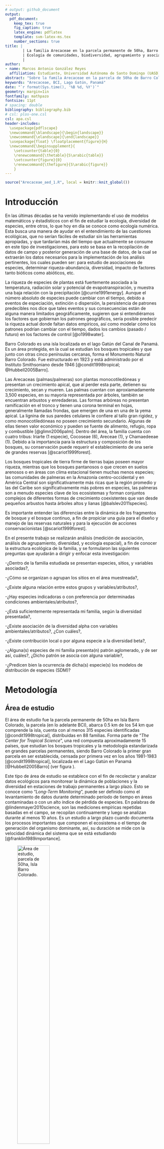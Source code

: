 ```yaml
---
# output: github_document
output: 
  pdf_document:
    keep_tex: true
    fig_caption: true
    latex_engine: pdflatex
    template: svm-latex-ms.tex
    number_sections: true
title: | 
        | La familia Arecaceae en la parcela permanente de 50ha, Barro Colorado Island. 
        | Ecología de comunidades, biodiversidad, agrupamiento y asociación, en un bosque tropical lluvioso.
        | 
author:
- name: Marcos Antonio González Reyes
  affiliation: Estudiante, Universidad Autónoma de Santo Domingo (UASD)
abstract: "Sobre la famila Arecaceae en la parcela de 50ha de Barro Colorado Island se conoce muy poco de su ecología, diversidad, asociación (entre especies y variables ambientales y de suelo, especie/especie, y sitios/especies), y como se agrupan los sitios en base a sus características. Con este trabajo se busca conocer más de la ecología de la familia. En base a los datos obtenidos se concluye que *Chamaedorea tepejilote* y *Bactris barronis* son las dos especies que no se asocian con otras especies, se presentaron asociaciones entre variables geomorfologicas y entre variables de riqueza-abundancia. La abundancia de la familia Arecaceae se encuentró asociada con la riqueza de especies de la familia, la orientación media y la riqueza global de especies de la parcela permanente. La riqueza de la familia se asoció a su vez con la variable geomorfológica de pico. Mediante técnicas de agrupamiento se lograron alcanzar 5 grupos de sitios mediante la técnica Ward. El I de Moran con la matriz transformada de Hellinger con y sin tendencia, muestra que *Bactris major* tiene una dependencia espacial con ciertas variables, como Ca, B y Mg, donde bajos valores de estas variables llevan a que haya abundancia significativa de esta especie en sus sitios de muestreo. Observar como el material estudiado se estructura dentro del área muestreada nos ayudaría a tener una idea de como estarían conformadas las comunidades de esta familia dentro de otras áreas de estudio que queramos analizar en el futuro. Los estudios y análisis empleados en este trabajo son extrapolables a cualquier sitio, y probablemente el presente trabajo establezca un precedente para investigadores que deseen realizar este tipo de investigación."
keywords: "Arecaceae, BCI, Lago Gatún, Panamá"
date: "`r format(Sys.time(), '%B %d, %Y')`"
geometry: margin=1in
fontfamily: mathpazo
fontsize: 11pt
# spacing: double
bibliography: bibliography.bib
# csl: plos-one.csl
csl: apa.csl
header-includes:
  \usepackage{pdflscape}
  \newcommand{\blandscape}{\begin{landscape}}
  \newcommand{\elandscape}{\end{landscape}}
  \usepackage{float} \floatplacement{figure}{H} 
  \newcommand{\beginsupplement}{
    \setcounter{table}{0}
    \renewcommand{\thetable}{S\arabic{table}}
    \setcounter{figure}{0}
    \renewcommand{\thefigure}{S\arabic{figure}}
    }
---
```


```r
source("Arecaceae_aed_1.R", local = knitr::knit_global())
```

# Introducción

En las últimas décadas se ha venido implementando el uso de modelos matemáticos y éstadísticos con el fin de estudiar la ecología, diversidad de especies, entre otros, lo que hoy en día se conoce como ecología numérica. Esta busca una manera de ayudar en el entendimiento de las cuestiones ecológicas, que no serían fáciles de estudiar sin las herramientas apropiadas, y que tardarían más del tiempo que actualmente se consume en este tipo de investigaciones, para esto se basa en la recopilación de datos de campo y posterior generación de una base de datos, de la cual se extraerán los datos necesarios para la implementación de los análisis pertinentes, los cuales pueden ser: para estudio de asociaciones de especies, determinar riqueza-abundancia, diversidad, impacto de factores tanto bióticos como abióticos, etc. 

La riqueza de especies de plantas está fuertemente asociada a la temperatura, radiación solar y potencial de evapotranspiración, y muestra una baja relación con la precipitación [@currie1991energy]. Aunque el número absoluto de especies puede cambiar con el tiempo, debido a eventos de especiación, extinción o dispersión, la persistencia de patrones predecibles nos dice que tales eventos y sus consecuencias están de alguna manera limitados geográficamente, sugieren que si entendiéramos los factores que gobiernan los patrones geográficos, sería posible predecir la riqueza actual donde faltan datos empíricos, así como modelar cómo los patrones podrían cambiar con el tiempo, dados los cambios (pasado / futuro) en los factores de control [@o1998water].

Barro Colorado es una isla localizada en el lago Gatún del Canal de Panamá. Es un área protegida, en la cual se estudian los bosques tropicales y que junto con otras cinco penínsulas cercanas, forma el Monumento Natural Barro Colorado. Fue estructurado en 1923 y está administrado por el Instituto Smithsoniano desde 1946 [@condit1998tropical; @Hubbell2005Barro].

Las Arecaceas (palmas/palmeras) son plantas monocotiledóneas y presentan un crecimiento apical, que al perder esta parte, detienen su crecimiento, secan y mueren. Las palmas cuentan con aproxiamadamente 3,500 especies, en su mayoría representada por árboles, también se encuentran arbustos y enredaderas. Las formas arbóreas no presentan ramificación en el tronco y tienen una corona terminal en hojas, generalmente llamadas frondas, que emergen de una en una de la yema apical. La lignina de sus paredes celulares le confiere al tallo gran rigidez, y como monocotiledóneas no poseen crecimiento secundario. Algunas de ellas tienen valor económico y pueden se fuente de alimento, refugio, ropa y combustible [@glimn2006palm]. Dentro del área, la familia cuenta con cuatro tribus: Iriarte (1 especie), Cocoseae (6), Areceae (1), y Chamaedeeae (1). Debido a la importancia para la estructura y composición de los bosques, su conservación puede requerir el establecimiento de una serie de grandes reservas [@scariot1999forest].

Los bosques tropicales de tierra firme de tierras bajas poseen mayor riqueza, mientras que los bosques pantanosos o que crecen en suelos arenosos o en áreas con clima estacional tienen muchas menos especies; las comunidades de palmeras en la Amazonía centro-occidental y en América Central son significativamente más ricas que la región promedio y las del Caribe son significativamente más pobres en especies, las palmeras son a menudo especies clave de los ecosistemas y forman conjuntos complejos de diferentes formas de crecimiento coexistentes que van desde pequeños arbustos hasta árboles altos y lianas [@balslev2011species].

Es importante entender las diferencias entre la dinámica de los fragmentos de bosque y el bosque continuo, a fin de propiciar una guía para el diseño y manejo de las reservas naturales y para la ejecución de acciones conservacionistas [@scariot1999forest].

En el presente trabajo se realizarán análisis (medición de asociación, análisis de agrupamiento, diversidad, y ecología espacial), a fin de conocer la estructura ecológica de la familia, y se formularon las siguientes preguntas que ayudarán a dirigir y enfocar esta investigación: 

-¿Dentro de la familia estudiada se presentan especies, sitios, y variables asociadas?, 

-¿Cómo se organizan o agrupan los sitios en el área muestreada?,

-¿Existe alguna relación entre estos grupos y variables/atributos?,

-¿Hay especies indicadoras o con preferencia por determinadas condiciones ambientales/atributos?,

-¿Está suficientemente representada mi familia, según la diversidad presentada?, 

-¿Existe asociación de la diversidad alpha con variables ambientales/atributos?, ¿Con cuáles?,

-¿Existe contribución local o por alguna especie a la diversidad beta?, 

-¿Alguna(s) especies de mi familia presenta(n) patrón aglomerado, y de ser así, cuáles?, ¿Dicho patrón se asocia con alguna variable?, 

-¿Predicen bien la ocurrencia de dicha(s) especie(s) los modelos de distribución de especies (SDM)?

# Metodología

## Área de estudio

El área de estudio fue la parcela permanente de 50ha en Isla Barro Colorado, la parcela (en lo adelante BCI), abarca 0.5&nbsp;km\textsuperscript{2} de los 54&nbsp;km\textsuperscript{2} que comprende la isla, cuenta con al menos 315 especies identificadas [@condit1998tropical], distribuidas en 88 familias. Forma parte de "*The Center for Tropical Science*", una red compuesta aproximadamente 15 países, que estudian los bosques tropicales y la metodología estandarizada en grandes parcelas permanentes, siendo Barro Colorado la primer gran parcela en ser establecida, censada por primera vez en los años 1981-1983 [@condit1998tropical], localizada en el Lago Gatún en Panamá [@Hubbell2005Barro] (ver figura \ref{fig:mapa_cuadros}). 

Este tipo de área de estudio se establece con el fin de recolectar y analizar datos ecológicos para monitorear la dinámica de poblaciones y la diversidad en estaciones de trabajo permanentes a largo plazo. Esto se conoce como "*Long-Term Monitoring*", puede ser definido como el levantamiento de datos durante determinado período de tiempo en áreas contaminadas o con un alto índice de pérdida de especies. En palabras de @lindenmayer2010science, son las mediciones empíricas repetidas basadas en el campo, se recopilan continuamente y luego se analizan durante al menos 10 años. Es un estudio a largo plazo cuando documenta los procesos importantes que componen el ecosistema o el tiempo de generación del organismo dominante, así, su duración se mide con la velocidad dinámica del sistema que se está estudiando [@franklin1989importance].

![Área de estudio, parcela de 50ha, Isla Barro Colorado.
\label{fig:mapa_cuadros}](mapa_cuadros.png){width=50%}

## Materiales y métodos

En el presente estudio trabajamos con la familia Arecaceae Schultz Sch., dentro de la parcela presenta 9 especies y 7 géneros. El estudio se fundamentó en el uso del censo #7 de BCI, tomando en cuenta una matriz de comunidad que contiene los datos relevantes de las especies censadas. Según [@condit1998tropical], la metodología del censo utiliza como criterio de exclusión, aquellos individuos con menos de 1&nbsp;cm de diámetro a la altura del pecho (DAP). Los censos, por lo general, se actualizan cada 5 años. Para las labores de monitoreo de la inmigración, extinción y reemplazo en la parcela, los individuos se identifican con un código único, de forma que los datos sirvan para evluar, longitudinalmente, si hay nuevas especies, así como para actualizar la abundancia en cada momento censal.

### Medición de Asociación

En este análisis nos basamos en los modos Q y R, en tanto que realizamos comparaciones entre sitios y entre especies. En modo Q nos fundamentamos en la composición de especies y variables ambientales para evaluar la disimilaridad entre sitios. Utilizamos la distancia euclídea aplicada a datos de abundancia de una matriz de comunidad transformados por método "*Hellinger*", por medio de métricas de disimilaridad de Jaccard y Sorensen para datos transformados de presencia-ausencia, para evaluar disimilaridad entre sitios según su composición. Del mismo modo evaluamos disimilaridad entre sitios a través de variables mixtas de la matriz ambiental en modo Q, utilizando la métrica de Gower.

En modo R se calculó el grado de dependencia presente entre especies empleando, en la matriz de comunidad transpuesta, tanto la transformación "*Chi*", a los datos de abundancia para la posterior estimación de la distancia, que nos permite comparar especies, como la métrica de Jaccard a datos de presencia-ausencia. Finalmente, evaluamos el grado de asociación entre las variables ambientales a partir de los índices de correlación de Pearson y Spearman, aplicados a las variables cuantativas de la matriz ambiental.

Las representaciones de las matrices de disimilaridad obtenidas, se realizaron utilizando 'mapas de calor', en los que se representaron, con distintas tonalidades de colores rosa y azul, las distancias obtenidas."

### Análisis de Agrupamiento

Se realizaron análisis de agrupamiento utilizando técnicas de agrupamiento jerárquico, para agrupar según características o preferencias comúnes entre sitios, aquí se utilizan criterios de enlace y sus resultados se visualizan en dendrogramas, para cuya elaboración se usó distancia Euclídea, que es la distancia entre un punto y otro según variables descriptivas y se usa la distancia mínima. Aquí utlizamos el agrupamiento "*Ward*" de distancia exigua, determinado para 5 grupos de sitios, el objetivo es definir grupos de manera que la suma de cuadrados se minimice dentro de cada uno de ellos, basándose en el criterio del modelo lineal de mínimos cuadrados [@borcard2018numerical]. También se aplicaron otras pruebas, en este caso ANOVA, evalúa homogeneidad de medias, no se cumplen muchos de los supuestos requeridos para esta prueba; y Kruskal-Wallis que evalúa homogeneidad de medianas; para calcular asociación entre variables ambientales y de suelo, y los grupos formados [@jose_ramon_martinez_batlle_2020_4402362].

Para la generación de dendrogramas se utilizó la función 'hclust' del paquete 'stats', presente por defecto en R. A su vez se utilizó correlación cofenética para determinar el número de grupos de sitios más apropiado; y 'anchura de silueta' para determinar cuantos grupos serían necesarios o más representativos, así como pruebas multivariadas de Bootstrap en busqueda de los sitios que presentaran mayores probabilidades de formar grupos, y la generación  de mapas de calor para representar los grupos de sitios y la distancia entre especies.

### Diversidad Ecológica

Para calcular el grado de diversidad alpha usamos los grupos generados mediante el análisis de agrupamiento, 'grupos_ward_k5'. A fin de calcular esto se utilizan métodos como la Entropía de Shannon $H_1$, que calcula el grado de desorden en la muestra; índice de concentración de Simpson, que calcula la probabilidad de que dos individuos seleccionados aleatoriamente puedan ser de la misma especie,  Equidad de Pielou $J=H_1/H_0$. Números de Hill, riqueza de especies $N_0=q$, número de especies abundantes $N_1=e^H$, y el inverso de Simpson $N_1=1/\lambda$; y ratios de Hill $E_1=N_1/N_0$ (su versión para equidad Shannon), $E_2=N_2/N_0$ (versión de equidad de Simpson).

También se usaron modelos con enfoques asintóticos:

-Modelo homogéneo (estándar y MLE), este modelo asume que todas las especies tienen la misma incidencia o probabilidades de detección. 

-Chao1 devolverá una estimación de la riqueza de especies basada en un vector o matriz de datos de abundancia; y Chao1-bc, una forma corregida por sesgos para el Chao1. 

-iChao1, al igual que el estimador Chao1, el estimador iChao1 es un límite inferior aproximado para cualquier tamaño de muestra; el estimador iChao1 es un límite inferior mayor, porque siempre es mayor o igual que el estimador Chao1 [@chiu2014improved]. 

-Basados en "cobertura" o "completitud de muestra". ACE para datos de abundancia.

-Estimadores Jackknife de primer, utiliza la frecuencia de los únicos para estimar el número de especies no detectadas; y de segundo orden, utiliza las frecuencias de ejemplares únicos y duplicados para estimar el número de especies no detectadas; estiman la riqueza de especies. 

Para diversidad beta calculamos la contribución de las especies y los sitios a la misma, valiéndonos de la función "*determinar_contrib_local_y_especie*", usando la transformación de Hellinger.

### Análisis de Ecología Espacial

En ecología espacial usamos la transformada de hellinger y la matriz ambiental para crear un cuadro de vecindad y ver como se autocorrelacionan los sitios, se genera un correlograma para las variables que queremos estudiar mediante la función 'sp.correlogram' y para varias variables como la abundancia de especies y variables ambientales. También se usaron otros métodos como la prueba Mantel, para aplicarla a datos de comunidad, es necesario quitar la tendencia espacial. Para ello, primero hay que ajustar la matriz de comunidad transformada por Hellinger a la matriz de posiciones XY. El modelo resultante explicará las abundancias de especies transformadas según la posición. Los residuos de dicho modelo, contendrán la proporción de las abundancias transformadas no explicada por la posición. Si dicha proporción presenta autocorrelación espacial (cuadros de 1 Ha cercanos entre sí que presentan correlación positiva o negativa), entonces es probable que se esté frente a un caso de dependencia espacial inducida por una variable interveniente con matrices de distancia para autocorrelación espacial con y sin tendencia. 

Así mismo, se utilizó el I de Moran, con una matriz de abundancia de especies transformada sin tendencia que se aplica a variables ambientales para obtener los datos de autocorrelación y distribución de especies y variables en los sitios de muestreo.

Para este estudio se utilizó el software estadístico R [@RSoft], los paquetes vegan [@VeganPack], tidyverse [@Tidyverse], sf [@sfpackage], mapview [@MapView], leaflet [@Leaflet], ez [@EZ], psych [@psych], adespatial [@adespatial], stats [@RSoft] y scripts del repositorio "Scripts de análisis de BCI" [@jose_ramon_martinez_batlle_2020_4402362].

# Resultados

## Riqueza-abundancia y presecia-ausencia

La familia Arecaceae estuvo repesentada por 2,637 individuos, dentro de los que hubo una riqueza de 9 especies y 7 géneros. La especie más abundante fue *Oenocarpus mapora* con 1,802 individuos, seguida de *Socratea exorrizha* (500); *Astrocaryum standleyanum*  y *Bactris major* fueron las de abundancia media con 152 y 112 individuos respectivamente; y *Attalea butyracea*, *Elais oleifera*, *Bactris coloniata*, *Bactris barronis*  y *Chamaedorea tepejilote* 32, 20, 10, 5 y 4 individuos respectivamente (ver tabla \ref{tab:abun_sp} y figura \ref{fig:abun_sp_q}). La mayor abundancia de la familia estuvo presente en los sitios 5, 6 y 27, con 113, 171 y 136 individuos respectivamente; y los sitios 35, 40 y 41 los de menor abundancia, presentando 9, 15 y 10 individuos respectivamente (ver figura \ref{fig:mapa_cuadros_abun_mi_familia}). Los cuadrantes que mayor riqueza mostraron tuvieron un número de 5 a 6 especies, los que menos mostraron, tuvieron de 2 a 3 especies, ningún cuadrante mostró estar representado por solo 1 especie, así mismo ninguno presentó la totalidad de especies (9) presentes en la parcela (ver figura \ref{fig:mapa_cuadros_riq_mi_familia}).

```r
knitr::kable(abun_sp,
             caption = "\\label{tab:abun_sp}Abundancia de individiuos por especie de la familia Arecaceae.")
```

```{r, echo=FALSE, fig.cap="\\label{fig:abun_sp_q}Abundancia de individuos por especie en cada cuadrante."}
abun_sp_q
```

## Análisis de asociación

Los sitios mostraron grados de correlación estadística mediante análisis de disimilaridad de distancia Euclídea, de igual manera se econtraron sitios altamente disímiles del conjunto (sitios 18, 21, 31 y 42) (ver figura \ref{fig:matriz_disimilaridad_hellinger}).

Para la asociación de especies, los datos arrojaron que *Chamaedorea tepejilote* y *Bactris barronis* son especies que no presentan asociaciones con otras; *Socratea exorrizha* se asocia con *Bactris coloniata*, *Oenocarpus mapora*, *Astrocaryum standleyanum*, *Attalea butyracea* y *Bactris major*; *Oenocarpus mapora* presenta asociaciones con las demás especies; el mismo caso anterior se repite con las especies *Astrocaryum standleyanum* y *Attalea butyracea*; *Elaeis oleifera* presenta asociaciones con *A. standleyanum*, *Bactris major*, *A. butyracea* y *Oenocarpus mapora*; *Bactris major* carece de asociación con las especies *Chamaedorea tepejilote*, *Bactris barronis* y *Bactris coloniata*, (ver figuras \ref{fig:matriz_asociacion_especies} y \ref{fig:matriz_distancia_especies}).

Se observaron asociaciones entre variables geomorfologicas y variables de riqueza-abundancia, la abundancia de la familia Arecaceae se encontró asociada a la variable de pendiente media; y la riqueza de especies estuvo relacionada con geomorfología de pico, (ver figura \ref{fig:matriz_correlacion_geomorf_abun_riq_spearman}). En cuanto a variables de suelo y riqueza-abundancia, la abundancia estuvo asociada significativamente con las variables B, Ca, Cu, K, Mn, Zn, N, N.min, y pH de manera negativa, mientras que la riqueza no mostró asociación significativa con ninguna variable de suelo, (ver figura \ref{fig:matriz_correlacion_suelo_abun_riq_spearman}).

## Análisis de agrupamiento

Se detectaron sitios con altas pobabilidades de formar grupos, cuyo agrupamiento por método "*ward*" resultó en cinco grupos, un gran grupo con 24 sitios; uno mediano con 15; y tres pequeños con 2, 3 y 6 sitios cada uno, (ver figura \ref{fig:Dendrograma_grupos_ward_5}). A pesar de la autocorrelación que presentan los sitios entre sí, la composición de especies de la familia afecta la distribución de los grupos, haciendo que los sitios formen agrupamientos discontinuos, (ver figura \ref{fig:mapa_ward_k5}). Este patrón de distribución tiene grados de correlación con variables ambientales como Al, B, Mn, Cu, Zn, N, pH, K; y variables geomorfológicas de elevación media, hombrera y pendiente media, (ver figura \ref{fig:Variables_amb_ward_k5}). Los sitios pertenecientes al grupo cuatro tienen marcada asociación con variables de suelo como (Potasio, Hierro, Aluminio) mientras que con otras variables de suelo tiene valores de asociación bajos; con variables ambientales/geomorfológicas como (Riqueza global, Vertiente, Heterogeneidad ambiental y Pendiente media) presenta altos grados de dependencia.

Se observaron especies indicadoras en el agrupamiento "*ward*" mediante método del valor indicador (IndVal), y con preferencia de hábitats con el Coeficiente de Correlación Biserial Puntual (CCBP), las cuales fueron *Elaeis oleifera*, *Bactris major* y *Attalea butyracea* en el grupo 4; con la suma de grupos 1+2 se encuentra *Socratea exorrizha*, y para los grupos 4+5 *Astrocaryum standleyanum* (figuras \ref{fig:IndVal_ward_k5} y \ref{fig:CCBP_ward_k5}). A su vez, se detectaron especies con preferancias por hábitats: *Socratea exorrizha* con preferencia por los habitats "*OldLow*" (bosque viejo con relieve bajo) y "*OldSlope*" (Bosque viejo con pendiente) en el grupo 2; y *Elaeis oleifera*, *Bactris major* y *Attalea butyracea* en el grupo 4, con preferancia por los habitats "*OldLow*" y "*swamp*" (pantano). 

## Análisis de diversidad

Se determinó que la riqueza de la familia Arecaceae (9 especies) en BCI, está representada en su totalidad, la cobertura del conjunto de datos fue del 100% y todos los valores estimados de riqueza fueron del 95%. En cuanto a los grupos encontrados: todos los grupos mostraron completitud de muestra del 100% y valores estimados de riqueza del 95%.    

En diversidad alpha la Equidad de Pielou y la Ratios de Hill mostraron asociación estadística con la elevación media y abundancia global. Para diversidad beta, se encontró que  tanto los sitios (13 y 23), como las especies (*Attalea butyracea*, *Socratea exorrizha* y *Bactris major*), contribuyen a esta diversidad (ver figura \ref{fig:especies_sitios_cont_beta_div}).

## Análisis de Ecología espacial

Se detectaron autocorrelaciones mediante el I de Moran, tanto para las especies, como para las variables geomorfológicas y de suelo. Las especies que mostraron autocorrelación fueron *Astrocaryum standleyanum* con valor positivo para los órdenes 1, 2, y negativo para órdenes 5 y 6; *Elaeis oleifera* y *Oenocarpus mapora* en el orden 1, positiva y negativa respectivamente; *Socratea exorrizha* positiva para orden 1 y negativa para orden 5. Las variables geomorfológicas que tuvieron autocorrelación la presentaron solo para 1 orden, como es el caso de llanura, espolón/gajo, vertiente y vaguada. Para las variables de suelo las más destacables son: Al con valor positivo para orden 1 y negativo para orden 7; B, Ca, Zn y K en los órdenes 1-3 (positiva) y 5-8 (negativa); Mg órdenes 1-3 (positiva) y 6-8 (negativa); Fe positiva en los órdenes (1, 2) y negativa en (7, 8); Cu en órdenes 1 y 2; Mn positiva para orden 1 y negativa para el 4; P positiva en órdenes (1, 4) y negativa en los (2, 6) N 1-2 (positiva) y 4-6 (negativa); N.min 1-3 (positiva) y 7-9 (negativa); pH órdenes 1-3 (positiva) y 4-7 (negativa); pendiente y orientación media para orden 1; y elevación media, positiva para órdenes (1, 2) y negativa para (3, 4). La distribución de pH en la parcela se presenta de izquierda a derecha, hacia la izquierda se encuentran los valores de pH más bajos y hacia la derecha los más altos (ver figura \ref{fig:mapa_cuadros_pH}).

Hubo autocorrelación para el orden 3 en la prueba de Mantel, con significancia para un valor de 0.001. El I de Moran con la matriz transformada de Hellinger con y sin tendencia, muestra que *Bactris major* tiene una dependencia espacial con ciertas variables, como Ca, B y Mg, donde bajos valores de estas variables llevan a que haya abundancia significativa de esta especie en sus sitios de muestreo, mostró un grado de preferencia por altos valores de P; esta especie se describe como calciofila [@grandtner2013dictionary]. *Elaeis oleifera* guardó preferencia por variables como llanura; hábitats "*OldLow*" y "*Swamp*"; en interacción con valores altos de Al y bajos valores de N, K, Mg, pH y elvación media, esta especie puede aumentar su abundancia. En sitios de baja abundancia *A. butyracea* mostró tener preferencia por bajos niveles de geomorfología de vaguada y N ; la alta abundancia se relacionó con valores altos de pH y espolón/gajo, y bajos valores de Al; estos resultados basados en los Clusters Lisa (ver figuras \ref{fig:Lisa_map_variables_ambientales}, \ref{fig:Lisa_map_variables_suelo}, \ref{fig:Lisa_map_variables_suelo_2}, \ref{fig:Lisa_map_especies_tendencia} y \ref{fig:Lisa_map_especies_sin_tendencia}). Los sitios del grupo 4 (13, 18 y 23) son de los que presentan mayor heterogeneidad ambiental, valores de elevación media similares, cercanos valores Cu, Mn y Ca. 

![Matriz de correlacion entre sitios. En color fucsia los sitios que poseen alta asociación, y en color cian los de baja asociación.
\label{fig:matriz_disimilaridad_hellinger}](matriz_disimilaridad_hellinger.png)

![Matriz de asociacion entre especies. Los colores cian significan nula asociación, y los colores fucsia la asociación que presentan las especies.
\label{fig:matriz_asociacion_especies}](matriz_asociacion_especies.png)

![Matriz de distancia entre especies. Los colores cian denotan larga distancia Euclídea, y los colores fucsia corta distancia.
\label{fig:matriz_distancia_especies}](matriz_distancia_especies.png)

![Matriz de correlacion de variables geomorfologicas y abundancia-riqueza.
\label{fig:matriz_correlacion_geomorf_abun_riq_spearman}](matriz_correlacion_geomorf_abun_riq_spearman.png)

![Matriz de correlacion de variables suelo y abundancia-riqueza.
\label{fig:matriz_correlacion_suelo_abun_riq_spearman}](matriz_correlacion_suelo_abun_riq_spearman.png)

![Dendrograma de grupos.
\label{fig:Dendrograma_grupos_ward_5}](Dendrograma_grupos_ward_5.png)

![Mapa distribución de sitios agrupados.
\label{fig:mapa_ward_k5}](mapa_ward_k5.png){width=50%}

![Gráfico de correlación entre valiables y grupos de sitios.
\label{fig:Variables_amb_ward_k5}](Variables_amb_ward_k5.png)

![Contribución de sitios y especies a la diversidad beta.
\label{fig:especies_sitios_cont_beta_div}](especies_sitios_cont_beta_div.png)

# Discusión

*Bactris barronis* y *Chamaedorea tepejilote* fueron las especies que no se relacionaron con otras especies. Cuatro pares de especies presentan asociación significativa, *Bactris major* y *Elaeis oleifera*, *Attalea butyracea* y *E. oleifera*, *Oenocarpus mapora* y *Socratea exorrizha*, y *Astrocaryum standleyanum* con *B. major*. Los sitios pertenecientes al grupo cuatro tienen marcada asociaión con variables de suelo como (Potasio, Hierro, Aluminio y pH) mientras que con otras variables de suelo tiene valores de asociación bajos; con variables ambientales/geomorfológicas como (Riqueza global, Vertiente, Heterogeneidad ambiental y Pendiente media) presenta altos grados de dependencia. 

También se determinó que la riqueza de la familia está completamente representada, con un 100% de completitud de muestra y covertura del conjunto, y un 95% de estimación de riqueza. La diversidad alpha demostró estar asociada estadísticamente con algunas variables (elevación media y abundancia global). En la diversidad beta se encontró la contribución de los sitios (13 y 23); y las especies *A. butyracea*, *S. exorrizha* y *B. major*. 

Las especies, *Astrocaryum standleyanum*, *Elaeis oleifera*, *Oenocarpus mapora*, *Socratea exorrizha*, mostraron la presencia de autocorrelación espacial. Hubo autocorrelación para algunas variables geomorfológicas: llanura, espolón/gajo, vertiente y vaguada. Para las variables de suelo las más destacables son B, Ca, Zn y K en los órdenes (1-3 y 5-8); Mg órdenes (1-3 y 6-8); N (1-2 y 4-6); N.min (1-3 y 7-9); y pH órdenes (1-7). 

La falta de asociaciones de *B. major* y *C. tepejilote* puede estar determinada por baja abundancia de individuos que presentaron, ya que son las 2 especies con la más baja abundancia, también podría estar relacionado con su distribución espacial y algunas variables ambientales como valores bajos de elevación media; y bajos valores de Al, Fe, Mn, y bajos valores de pH fomentan la abundancia de *Chamaedorea tepejilote*.

Los bajos valores de asociación que presenta el grupo 4 con otras variables de suelo y algunas varibles ambientales/geomorfológicas, muestran una mejor perspectiva de por qué este grupo presenta esta distribución y especies muy particulares *Attalea butyracea*, *Bactris major* y *Elaeis oleifera*, especies que no se presentan en sitios tan contiguos como son los sitios 13, 18 y 23. La asociación de variables también demostró estar correlacionada con la distribución de las especies dentro de la parcela.

Los resultados de los análisis de autocorrelación espacial describirían por qué las especies *A. standleyanum*, *E. oleifera*, *O. mapora*, *S. exorrizha* son las más abundantes, exceptuando por *Elaeis oleifera*, que es una indicadora significativa del micro hábitat pantanoso [@legendre2019spatial] y reporta un aumento de abundancia de 1 individuo, elevando su abundancia a 17 individuos para esa fecha, actualmente ese número ha incrementado a 20 individuos.

Estudios de poblaciones de especies de la familia Arecaceae también reportan que Socratea exorrizha es una especie que parece siempre presentar una abundancia significativa como reporta [@stevenson2008determinantes]. En las palmeras, se ha destacado la importancia de variables ambientales: clima, suelos, hidrología y topografía [@balslev2011species].

Los resultados obtenidos en esta investigación servirán a futuro para implementar este tipo de metodología en casi cualquier área de estudio que se proponga investigar, ya que los análisis son extrapolables y adaptables a casi todos los bosques tropicales, y nos ayudarían a entender la ecología de sitios que actualmente desconocemos la estructura de su comunidad, es importante que este tipo de trabajos se sigan ralizando con frecuencia en todos los bosques del mundo a fin de observar la dinámica poblacional de distintos ambientes, marcar un punto de partida en estas áreas desconocidas y ver como las suceciones ecológicas van cambiando con el tiempo, ver como se desarrollan las especies e inventariar especies que tal vez no habíamos visto en algunos sitios debido a distintas razones o variables que tal vez no sabíamos que podían influir en la biodiversidad en el área muestreada.

# Agradecimientos

# Información de soporte

\beginsupplement

![Mapa de abundancia global.
\label{fig:mapa_cuadros_abun_global}](mapa_cuadros_abun_global.png){width=50%}

![Mapa de riqueza global.
\label{fig:mapa_cuadros_riq_global}](mapa_cuadros_riq_global.png){width=50%}

![Mapa de abundancia de individuos por cuadrante de la familia Arecaceae.
\label{fig:mapa_cuadros_abun_mi_familia}](mapa_cuadros_abun_mi_familia.png){width=50%}

![Mapa de riqueza de especies de la familia Arecaceae.
\label{fig:mapa_cuadros_riq_mi_familia}](mapa_cuadros_riq_mi_familia.png){width=50%}

![Mapa de pH, parcela de 50ha.
\label{fig:mapa_cuadros_pH}](mapa_cuadros_ph.png){width=50%}

![Especies indicadoras mediante IndVal.
\label{fig:IndVal_ward_k5}](IndVal_ward_k5.jpg)

![Especies con preferencias por hábitad mediante Coeficiente Correlación Biserial Puntual (CCBP).
\label{fig:CCBP_ward_k5}](CCBP_ward_k5.jpg)

![Cluster Lisa variables ambientales.
\label{fig:Lisa_map_variables_ambientales}](Lisa_map_variables_ambientales.jpg)

![Cluster Lisa variables suelo.
\label{fig:Lisa_map_variables_suelo}](Lisa_map_variables_suelo.jpg)

![Cluster Lisa variables suelo.
\label{fig:Lisa_map_variables_suelo_2}](Lisa_map_variables_suelo_2.jpg)

![Cluster Lisa especies con tendencia.
\label{fig:Lisa_map_especies_tendencia}](Lisa_map_especies_tendencia.jpg)

![Cluster Lisa especies sin tendencia.
\label{fig:Lisa_map_especies_sin_tendencia}](Lisa_map_especies_sin_tendencia.jpg)

# *Script* reproducible

\ldots

# Referencias
